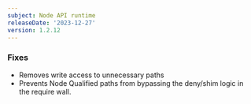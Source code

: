 ```yaml
---
subject: Node API runtime
releaseDate: '2023-12-27'
version: 1.2.12
---
```


### Fixes
* Removes write access to unnecessary paths
* Prevents Node Qualified paths from bypassing the deny/shim logic in the require wall.

